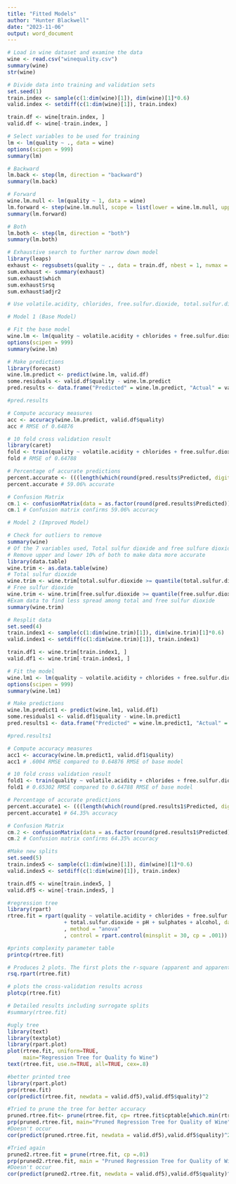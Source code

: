 ---
title: "Fitted Models"
author: "Hunter Blackwell"
date: "2023-11-06"
output: word_document
---

```{r setup}
# Load in wine dataset and examine the data
wine <- read.csv("winequality.csv")
summary(wine)
str(wine)
```


```{r}
# Divide data into training and validation sets
set.seed(1)
train.index <- sample(c(1:dim(wine)[1]), dim(wine)[1]*0.6)
valid.index <- setdiff(c(1:dim(wine)[1]), train.index)

train.df <- wine[train.index, ]
valid.df <- wine[-train.index, ]
```


```{r}
# Select variables to be used for training
lm <- lm(quality ~ ., data = wine)
options(scipen = 999)
summary(lm)

# Backward
lm.back <- step(lm, direction = "backward")
summary(lm.back)

# Forward
wine.lm.null <- lm(quality ~ 1, data = wine)
lm.forward <- step(wine.lm.null, scope = list(lower = wine.lm.null, upper = lm), direction = "forward")
summary(lm.forward)

# Both
lm.both <- step(lm, direction = "both")
summary(lm.both)

# Exhaustive search to further narrow down model
library(leaps)
exhaust <- regsubsets(quality ~ ., data = train.df, nbest = 1, nvmax = dim(train.df)[2], method = "exhaustive")
sum.exhaust <- summary(exhaust)
sum.exhaust$which
sum.exhaust$rsq
sum.exhaust$adjr2

# Use volatile.acidity, chlorides, free.sulfur.dioxide, total.sulfur.dioxide, pH, sulphates, and alcohol.
```

```{r}
# Model 1 (Base Model)

# Fit the base model
wine.lm <- lm(quality ~ volatile.acidity + chlorides + free.sulfur.dioxide + total.sulfur.dioxide + pH + sulphates + alcohol, data = train.df)
options(scipen = 999)
summary(wine.lm)

# Make predictions
library(forecast)
wine.lm.predict <- predict(wine.lm, valid.df)
some.residuals <- valid.df$quality - wine.lm.predict
pred.results <- data.frame("Predicted" = wine.lm.predict, "Actual" = valid.df$quality, "Residual" = some.residuals)

#pred.results

# Compute accuracy measures
acc <- accuracy(wine.lm.predict, valid.df$quality)
acc # RMSE of 0.64876

# 10 fold cross validation result
library(caret)
fold <- train(quality ~ volatile.acidity + chlorides + free.sulfur.dioxide + total.sulfur.dioxide + pH + sulphates + alcohol, data = train.df, method = "lm", trControl = trainControl(method = "cv", number = 10))
fold # RMSE of 0.64788

# Percentage of accurate predictions
percent.accurate <- (((length(which(round(pred.results$Predicted, digits = 0) == pred.results$Actual))) / length(pred.results$Predicted))) * 100
percent.accurate # 59.06% accurate

# Confusion Matrix
cm.1 <- confusionMatrix(data = as.factor(round(pred.results$Predicted)), reference = as.factor(valid.df$quality))
cm.1 # Confusion matrix confirms 59.06% accuracy
```

```{r}
# Model 2 (Improved Model)

# Check for outliers to remove
summary(wine)
# Of the 7 variables used, Total sulfur dioxide and free sulfure dioxide have potential outliers
# Remove upper and lower 10% of both to make data more accurate
library(data.table)
wine.trim <- as.data.table(wine)
# Total sulfur dioxide
wine.trim <- wine.trim[total.sulfur.dioxide >= quantile(total.sulfur.dioxide, 0.1) & total.sulfur.dioxide <= quantile(total.sulfur.dioxide, 0.9)]
# Free sulfur dioxide
wine.trim <- wine.trim[free.sulfur.dioxide >= quantile(free.sulfur.dioxide, 0.1) & free.sulfur.dioxide <= quantile(free.sulfur.dioxide, 0.9)]
#Exam data to find less spread among total and free sulfur dioxide
summary(wine.trim)

# Resplit data
set.seed(4)
train.index1 <- sample(c(1:dim(wine.trim)[1]), dim(wine.trim)[1]*0.6)
valid.index1 <- setdiff(c(1:dim(wine.trim)[1]), train.index1)

train.df1 <- wine.trim[train.index1, ]
valid.df1 <- wine.trim[-train.index1, ]

# Fit the model
wine.lm1 <- lm(quality ~ volatile.acidity + chlorides + free.sulfur.dioxide + total.sulfur.dioxide + pH + sulphates + alcohol, data = train.df1)
options(scipen = 999)
summary(wine.lm1)

# Make predictions
wine.lm.predict1 <- predict(wine.lm1, valid.df1)
some.residuals1 <- valid.df1$quality - wine.lm.predict1
pred.results1 <- data.frame("Predicted" = wine.lm.predict1, "Actual" = valid.df1$quality, "Residual" = some.residuals1)

#pred.results1

# Compute accuracy measures
acc1 <- accuracy(wine.lm.predict1, valid.df1$quality)
acc1 # .6004 RMSE compared to 0.64876 RMSE of base model

# 10 fold cross validation result
fold1 <- train(quality ~ volatile.acidity + chlorides + free.sulfur.dioxide + total.sulfur.dioxide + pH + sulphates + alcohol, data = train.df1, method = "lm", trControl = trainControl(method = "cv", number = 10))
fold1 # 0.65302 RMSE compared to 0.64788 RMSE of base model

# Percentage of accurate predictions
percent.accurate1 <- (((length(which(round(pred.results1$Predicted, digits = 0) == pred.results1$Actual))) / length(pred.results1$Predicted))) * 100
percent.accurate1 # 64.35% accuracy

# Confusion Matrix
cm.2 <- confusionMatrix(data = as.factor(round(pred.results1$Predicted)), reference = as.factor(valid.df1$quality))
cm.2 # Confusion matrix confirms 64.35% accuracy

```
```{r}
#Make new splits
set.seed(5)
train.index5 <- sample(c(1:dim(wine)[1]), dim(wine)[1]*0.6)
valid.index5 <- setdiff(c(1:dim(wine)[1]), train.index)

train.df5 <- wine[train.index5, ]
valid.df5 <- wine[-train.index5, ]

#regression tree 
library(rpart)
rtree.fit = rpart(quality ~ volatile.acidity + chlorides + free.sulfur.dioxide
                  + total.sulfur.dioxide + pH + sulphates + alcohol, data = train.df5
                  , method = "anova"
                  , control = rpart.control(minsplit = 30, cp = .001))

#prints complexity parameter table 
printcp(rtree.fit)

# Produces 2 plots. The first plots the r-square (apparent and apparent - from cross-validation) versus the number of splits. The second plots the Relative Error(cross-validation) +/- 1-SE from cross-validation versus the number of splits.
rsq.rpart(rtree.fit)

# plots the cross-validation results across 
plotcp(rtree.fit)

# Detailed results including surrogate splits 
#summary(rtree.fit)

#ugly tree
library(text)
library(textplot)
library(rpart.plot)
plot(rtree.fit, uniform=TRUE, 
     main="Regression Tree for Quality fo Wine")
text(rtree.fit, use.n=TRUE, all=TRUE, cex=.8)

#better printed tree
library(rpart.plot)
prp(rtree.fit)
cor(predict(rtree.fit, newdata = valid.df5),valid.df5$quality)^2

#Tried to prune the tree for better accuracy
pruned.rtree.fit<- prune(rtree.fit, cp= rtree.fit$cptable[which.min(rtree.fit$cptable[,"xerror"]),"CP"])
prp(pruned.rtree.fit, main="Pruned Regression Tree for Quality of Wine")
#Doesn't occur
cor(predict(pruned.rtree.fit, newdata = valid.df5),valid.df5$quality)^2

#Tried again
pruned2.rtree.fit = prune(rtree.fit, cp =.01)
prp(pruned2.rtree.fit, main = "Pruned Regression Tree for Quality of Wine")
#Doesn't occur
cor(predict(pruned2.rtree.fit, newdata = valid.df5),valid.df5$quality)^2
```

